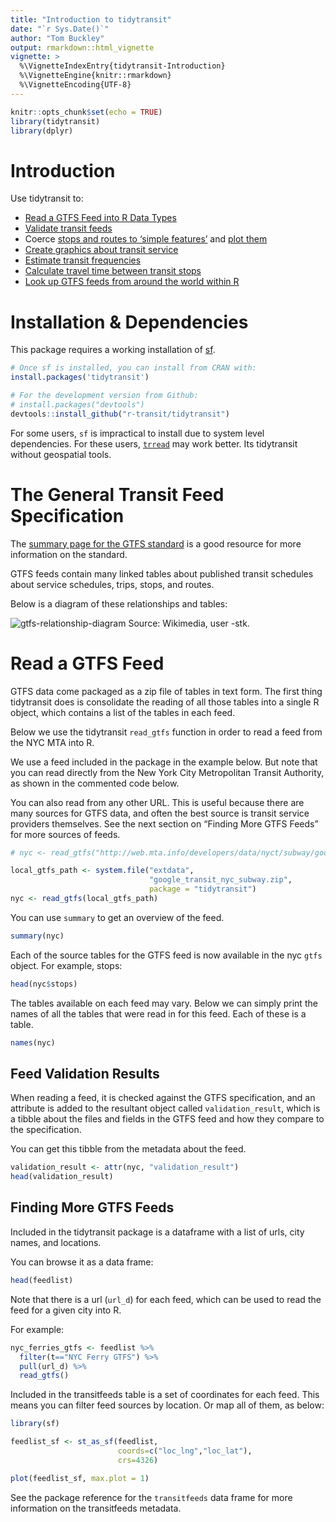 ```yaml
---
title: "Introduction to tidytransit"
date: "`r Sys.Date()`"
author: "Tom Buckley"
output: rmarkdown::html_vignette
vignette: >
  %\VignetteIndexEntry{tidytransit-Introduction}
  %\VignetteEngine{knitr::rmarkdown}
  %\VignetteEncoding{UTF-8}
---
```


```r
knitr::opts_chunk$set(echo = TRUE)
library(tidytransit)
library(dplyr)
```
<!-- [![CRAN -->
<!-- status](https://www.r-pkg.org/badges/version/tidytransit?)](https://cran.r-project.org/package=tidytransit) -->

# Introduction

Use tidytransit to:

- [Read a GTFS Feed into R Data Types](http://tidytransit.r-transit.org/articles/introduction.html#read-gtfs-data)
- [Validate transit feeds](http://tidytransit.r-transit.org/articles/introduction.html#feed-validation-results)
- Coerce [stops and routes to 'simple features'](http://tidytransit.r-transit.org/reference/stops_as_sf.html) and [plot them](http://tidytransit.r-transit.org/reference/plot.gtfs.html)
- [Create graphics about transit service](http://tidytransit.r-transit.org/articles/servicepatterns.html)
- [Estimate transit frequencies](http://tidytransit.r-transit.org/articles/frequency.html)
- [Calculate travel time between transit stops](http://tidytransit.r-transit.org/reference/raptor.html)
- [Look up GTFS feeds from around the world within R](http://tidytransit.r-transit.org/articles/introduction.html#finding-more-gtfs-feeds)

# Installation & Dependencies

This package requires a working installation of [sf](https://github.com/r-spatial/sf#installing). 

```r
# Once sf is installed, you can install from CRAN with: 
install.packages('tidytransit')

# For the development version from Github:
# install.packages("devtools")
devtools::install_github("r-transit/tidytransit")
```

For some users, `sf` is impractical to install due to system level dependencies. For these users, [`trread`](https://github.com/r-transit/trread) may work better. Its tidytransit without geospatial tools. 

# The General Transit Feed Specification

The [summary page for the GTFS standard](https://developers.google.com/transit/gtfs/#overview-of-a-gtfs-feed) is a good resource for more information on the standard.  

GTFS feeds contain many linked tables about published transit schedules about service schedules, trips, stops, and routes. 

Below is a diagram of these relationships and tables:

![gtfs-relationship-diagram](figures/GTFS_class_diagram.svg.png)
Source: Wikimedia, user -stk. 

# Read a GTFS Feed

GTFS data come packaged as a zip file of tables in text form. The first thing tidytransit does is consolidate the reading of all those tables into a single R object, which contains a list of the tables in each feed. 

Below we use the tidytransit `read_gtfs` function in order to read a feed from the NYC MTA into R. 

We use a feed included in the package in the example below. But note that you can read directly from the New York City Metropolitan Transit Authority, as shown in the commented code below. 

You can also read from any other URL. This is useful because there are many sources for GTFS data, and often the best source is transit service providers themselves. See the next section on "Finding More GTFS Feeds" for more sources of feeds. 

```r
# nyc <- read_gtfs("http://web.mta.info/developers/data/nyct/subway/google_transit.zip")

local_gtfs_path <- system.file("extdata", 
                               "google_transit_nyc_subway.zip", 
                               package = "tidytransit")
nyc <- read_gtfs(local_gtfs_path)
```

You can use `summary` to get an overview of the feed.

```r
summary(nyc)
```

Each of the source tables for the GTFS feed is now available in the nyc `gtfs` object. For
example, stops:

```r
head(nyc$stops)
```

The tables available on each feed may vary. Below we can simply print the names of all the 
tables that were read in for this feed. Each of these is a table.

```r
names(nyc)
```

## Feed Validation Results

When reading a feed, it is checked against the GTFS specification, and an attribute is added to the resultant object called `validation_result`, which is a tibble about the files and fields in the GTFS feed and how they compare to the specification. 

You can get this tibble from the metadata about the feed. 

```r
validation_result <- attr(nyc, "validation_result")
head(validation_result)
```

## Finding More GTFS Feeds

Included in the tidytransit package is a dataframe with a list of urls, city names, and locations. 

You can browse it as a data frame:

```r
head(feedlist)
```

Note that there is a url (`url_d`) for each feed, which can be used to read the feed for a given city into R. 

For example:

```r
nyc_ferries_gtfs <- feedlist %>% 
  filter(t=="NYC Ferry GTFS") %>%
  pull(url_d) %>%
  read_gtfs()
```

Included in the transitfeeds table is a set of coordinates for each feed. This means you can filter feed sources by location. Or map all of them, as below:

```r
library(sf)

feedlist_sf <- st_as_sf(feedlist,
                        coords=c("loc_lng","loc_lat"),
                        crs=4326)

plot(feedlist_sf, max.plot = 1)
```

See the package reference for the `transitfeeds` data frame for more information on the transitfeeds metadata.